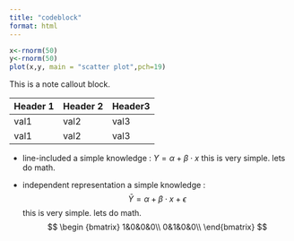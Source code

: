 ---
title: "codeblock"
format: html
---

```{r}
x<-rnorm(50)
y<-rnorm(50)
plot(x,y, main = "scatter plot",pch=19)
```


::: {.callout-note}
This is a note callout block.
:::

| Header 1 | Header 2 | Header3 |
|----------|----------|---------|
|val1|val2|val3|
|val1|val2|val3|


- line-included
a simple knowledge : $Y= \alpha + \beta \cdot x$ this is very simple. lets do math.

- independent representation
a simple knowledge : $$\bar{Y}= \alpha + \beta \cdot x + \epsilon $$ this is very simple. lets do math.
$$
\begin {bmatrix}
1&0&0&0\\
0&1&0&0\\
\end{bmatrix}
$$

